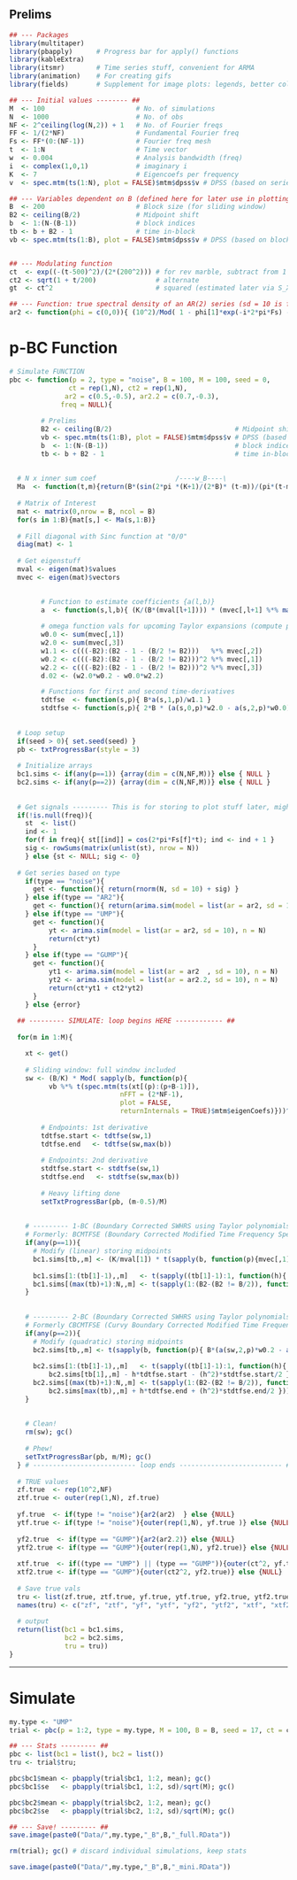 ## Prelims

```r
## --- Packages 
library(multitaper)   
library(pbapply)      # Progress bar for apply() functions
library(kableExtra)   
library(itsmr)        # Time series stuff, convenient for ARMA
library(animation)    # For creating gifs
library(fields)       # Supplement for image plots: legends, better colour
```

```r
## --- Initial values -------- ##
M  <- 100                       # No. of simulations
N  <- 1000                      # No. of obs
NF <- 2^ceiling(log(N,2)) + 1   # No. of Fourier freqs
FF <- 1/(2*NF)                  # Fundamental Fourier freq
Fs <- FF*(0:(NF-1))             # Fourier freq mesh
t  <- 1:N                       # Time vector
w  <- 0.004                     # Analysis bandwidth (freq)
i  <- complex(1,0,1)            # imaginary i
K  <- 7                         # Eigencoefs per frequency
v  <- spec.mtm(ts(1:N), plot = FALSE)$mtm$dpss$v # DPSS (based on series length)

## --- Variables dependent on B (defined here for later use in plotting)
B  <- 200                       # Block size (for sliding window)
B2 <- ceiling(B/2)              # Midpoint shift
b  <- 1:(N-(B-1))               # block indices
tb <- b + B2 - 1                # time in-block
vb <- spec.mtm(ts(1:B), plot = FALSE)$mtm$dpss$v # DPSS (based on block size)


## --- Modulating function
ct  <- exp((-(t-500)^2)/(2*(200^2))) # for rev marble, subtract from 1
ct2 <- sqrt(1 + t/200)               # alternate
gt  <- ct^2                          # squared (estimated later via S_X)

## --- Function: true spectral density of an AR(2) series (sd = 10 is fixed)
ar2 <- function(phi = c(0,0)){ (10^2)/Mod( 1 - phi[1]*exp(-i*2*pi*Fs) - phi[2]*(exp(-i*4*pi*Fs)))^2 }
```


# p-BC Function

```r

# Simulate FUNCTION
pbc <- function(p = 2, type = "noise", B = 100, M = 100, seed = 0,
               ct = rep(1,N), ct2 = rep(1,N), 
              ar2 = c(0.5,-0.5), ar2.2 = c(0.7,-0.3),
             freq = NULL){ 
  
        # Prelims
        B2 <- ceiling(B/2)                               # Midpoint shift
        vb <- spec.mtm(ts(1:B), plot = FALSE)$mtm$dpss$v # DPSS (based on block size)
        b  <- 1:(N-(B-1))                                # block indices
        tb <- b + B2 - 1                                 # time in-block
        
        
  # N x inner sum coef                    /----w_B----\
  Ma  <- function(t,m){return(B*(sin(2*pi *(K+1)/(2*B)* (t-m))/(pi*(t-m)))^2)}
        
  # Matrix of Interest
  mat <- matrix(0,nrow = B, ncol = B)
  for(s in 1:B){mat[s,] <- Ma(s,1:B)}
        
  # Fill diagonal with Sinc function at "0/0"
  diag(mat) <- 1 
      
  # Get eigenstuff
  mval <- eigen(mat)$values
  mvec <- eigen(mat)$vectors

  
        # Function to estimate coefficients {a(l,b)}
        a  <- function(s,l,b){ (K/(B*(mval[l+1]))) * (mvec[,l+1] %*% matrix(s[,b], ncol = NF)) }
              
        # omega function vals for upcoming Taylor expansions (compute prior to loop for speed)
        w0.0 <- sum(mvec[,1])
        w2.0 <- sum(mvec[,3])
        w1.1 <- c(((-B2):(B2 - 1 - (B/2 != B2)))   %*% mvec[,2])
        w0.2 <- c(((-B2):(B2 - 1 - (B/2 != B2)))^2 %*% mvec[,1])
        w2.2 <- c(((-B2):(B2 - 1 - (B/2 != B2)))^2 %*% mvec[,3])
        d.02 <- (w2.0*w0.2 - w0.0*w2.2)

        # Functions for first and second time-derivatives
        tdtfse  <- function(s,p){ B*a(s,1,p)/w1.1 }
        stdtfse <- function(s,p){ 2*B * (a(s,0,p)*w2.0 - a(s,2,p)*w0.0) / d.02}
  
        
  # Loop setup
  if(seed > 0){ set.seed(seed) }
  pb <- txtProgressBar(style = 3)
  
  # Initialize arrays
  bc1.sims <- if(any(p==1)) {array(dim = c(N,NF,M))} else { NULL }
  bc2.sims <- if(any(p==2)) {array(dim = c(N,NF,M))} else { NULL }
  
  
  # Get signals --------- This is for storing to plot stuff later, might not need since we have freqs idk
  if(!is.null(freq)){
    st  <- list()
    ind <- 1
    for(f in freq){ st[[ind]] = cos(2*pi*Fs[f]*t); ind <- ind + 1 }
    sig <- rowSums(matrix(unlist(st), nrow = N))
    } else {st <- NULL; sig <- 0}
  
  # Get series based on type
    if(type == "noise"){
      get <- function(){ return(rnorm(N, sd = 10) + sig) }
    } else if(type == "AR2"){
      get <- function(){ return(arima.sim(model = list(ar = ar2, sd = 10), n = N)) }
    } else if(type == "UMP"){
      get <- function(){
          yt <- arima.sim(model = list(ar = ar2, sd = 10), n = N)  
          return(ct*yt)
      }
    } else if(type == "GUMP"){
      get <- function(){
          yt1 <- arima.sim(model = list(ar = ar2  , sd = 10), n = N)
          yt2 <- arima.sim(model = list(ar = ar2.2, sd = 10), n = N)
          return(ct*yt1 + ct2*yt2)
      }
    } else {error}
  
  ## --------- SIMULATE: loop begins HERE ------------ ##
  
  for(m in 1:M){

    xt <- get()
    
    # Sliding window: full window included
    sw <- (B/K) * Mod( sapply(b, function(p){
          vb %*% t(spec.mtm(ts(xt[(p):(p+B-1)]),
                            nFFT = (2*NF-1),
                            plot = FALSE,
                            returnInternals = TRUE)$mtm$eigenCoefs)}))^2
    
        # Endpoints: 1st derivative
        tdtfse.start <- tdtfse(sw,1)      
        tdtfse.end   <- tdtfse(sw,max(b)) 
        
        # Endpoints: 2nd derivative
        stdtfse.start <- stdtfse(sw,1)      
        stdtfse.end   <- stdtfse(sw,max(b))
        
        # Heavy lifting done 
        setTxtProgressBar(pb, (m-0.5)/M)
    
    
    # --------- 1-BC (Boundary Corrected SWHRS using Taylor polynomials of degree 1)
    # Formerly: BCMTFSE (Boundary Corrected Modified Time Frequency Spectrum Estimate)
    if(any(p==1)){
      # Modify (linear) storing midpoints
      bc1.sims[tb,,m] <- (K/mval[1]) * t(sapply(b, function(p){mvec[,1] %*% matrix(sw[,p], ncol = NF)})) / w0.0  
      
      bc1.sims[1:(tb[1]-1),,m]   <- t(sapply((tb[1]-1):1, function(h){ bc1.sims[tb[1],,m] - h*tdtfse.start }))
      bc1.sims[(max(tb)+1):N,,m] <- t(sapply(1:(B2-(B2 != B/2)), function(h){ bc1.sims[max(tb),,m] + h*tdtfse.end }))
    }
    
    
    # --------- 2-BC (Boundary Corrected SWHRS using Taylor polynomials of degree 2)
    # Formerly CBCMTFSE (Curvy Boundary Corrected Modified Time Frequency Spectrum Estimate)
    if(any(p==2)){
      # Modify (quadratic) storing midpoints
      bc2.sims[tb,,m] <- t(sapply(b, function(p){ B*(a(sw,2,p)*w0.2 - a(sw,0,p)*w2.2) / d.02 }))
      
      bc2.sims[1:(tb[1]-1),,m]   <- t(sapply((tb[1]-1):1, function(h){ 
          bc2.sims[tb[1],,m] - h*tdtfse.start - (h^2)*stdtfse.start/2 }))
      bc2.sims[(max(tb)+1):N,,m] <- t(sapply(1:(B2-(B2 != B/2)), function(h){ 
          bc2.sims[max(tb),,m] + h*tdtfse.end + (h^2)*stdtfse.end/2 }))
    }
    
    
    # Clean!
    rm(sw); gc()
  
    # Phew!
    setTxtProgressBar(pb, m/M); gc()
  } # -------------------------- loop ends -------------------------- #
  
  # TRUE values
  zf.true  <- rep(10^2,NF)
  ztf.true <- outer(rep(1,N), zf.true)
  
  yf.true  <- if(type != "noise"){ar2(ar2)  } else {NULL}
  ytf.true <- if(type != "noise"){outer(rep(1,N), yf.true )} else {NULL}
  
  yf2.true  <- if(type == "GUMP"){ar2(ar2.2)} else {NULL}
  ytf2.true <- if(type == "GUMP"){outer(rep(1,N), yf2.true)} else {NULL}
  
  xtf.true  <- if((type == "UMP") || (type == "GUMP")){outer(ct^2, yf.true)} else {NULL}
  xtf2.true <- if(type == "GUMP"){outer(ct2^2, yf2.true)} else {NULL}
  
  # Save true vals
  tru <- list(zf.true, ztf.true, yf.true, ytf.true, yf2.true, ytf2.true, xtf.true, xtf2.true, st)
  names(tru) <- c("zf", "ztf", "yf", "ytf", "yf2", "ytf2", "xtf", "xtf2", "signals")
  
  # output
  return(list(bc1 = bc1.sims,
              bc2 = bc2.sims,
              tru = tru))
}
```

---

# Simulate

```r
my.type <- "UMP"
trial <- pbc(p = 1:2, type = my.type, M = 100, B = B, seed = 17, ct = ct); gc()
```

```r
## --- Stats --------- ##
pbc <- list(bc1 = list(), bc2 = list())
tru <- trial$tru; 

pbc$bc1$mean <- pbapply(trial$bc1, 1:2, mean); gc()
pbc$bc1$se   <- pbapply(trial$bc1, 1:2, sd)/sqrt(M); gc()

pbc$bc2$mean <- pbapply(trial$bc2, 1:2, mean); gc()
pbc$bc2$se   <- pbapply(trial$bc2, 1:2, sd)/sqrt(M); gc()
```


```r
## --- Save! --------- ##
save.image(paste0("Data/",my.type,"_B",B,"_full.RData"))

rm(trial); gc() # discard individual simulations, keep stats

save.image(paste0("Data/",my.type,"_B",B,"_mini.RData"))
```


